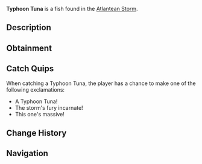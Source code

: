 {{FishInfobox
|image          = Typhoon Tuna.png
|rarity         = Rare
|sea            = First Sea
|location       = [[Atlantean Storm]]
|sublocation    = 
|sources        = Fishing Rod
|radar_location = 
|xp             = 450
|weather        = Rain
|time           = 
|season         = Winter
|bait           = Fish Head
|base_weight    = 45
|base_value     = 900
|weight_range   = 25
|base_chance    = 12
|base_resil     = 45
}}
'''Typhoon Tuna''' is a {{Rarity|Rare}} fish found in the [[Atlantean Storm]].

== Description ==
{{Description|A massive tuna species with storm-cloud coloring and unusual fin patterns. They swim in the heart of the Atlantean Storm, using the powerful currents to achieve incredible speeds.|Bestiary Entry}}

== Obtainment ==
{{Description|Found in the storm's strongest currents.|Bestiary Hint}}
{{Fish Availability|
Grand Reef/Atlantean Storm
|top_rods      = 
Krampus's Rod\138927.86\155622.59;
Magma Rod\131847.08\147690.92;
Leviathan's Fang Rod\122973.91\167694.38;
Plastic Rod\122185.97\136666.69;
Great Rod of Oscar\117515.19\123824.6;
Buddy Bond Rod\90221.99\101572.91;
Firefly Rod\102240.42\209980.17;
Fast Rod\91595.27\190315.86;
Adventurer's Rod\87833.66\186948.09;
Fungal Rod\77000.01\166481.4;
Lucky Rod\69749.18\162442.44;
Brick Built Rod\68068.86\142002.83;
Astralhook Rod\110120.01\126730.58;
Ethereal Prism Rod\109961.86\128462.09;
Trident Rod\109869.15\161555.03;
Free Spirit Rod\108264.88\159196.06;
Seraphic Rod\105718.67\130344.9;
No-Life Rod\104852.44\145589.5;
Rod Of The Forgotten Fang\98880.86\121576.91;
Challenger's Rod\95435.98\124268.83;
Blazebringer Rod\92134.13\116908.44;
Rod Of The Depths\88823.55\109232.38;
Rod Of The Exalted One\87626.28\110997.05;
Zeus Rod\86817.82\109864.57;
Verdant Shear Rod\85455.56\108621.94;
Depthseeker Rod\78279.57\100617.02;
Avalanche Rod\70588.98\91119.97;
Volcanic Rod\67649.54\86084.85;
Steady Rod\28898.81\33551.05
|recommended   = Ethereal Prism Rod
}}

== Catch Quips ==
When catching a Typhoon Tuna, the player has a chance to make one of the following exclamations:
* A Typhoon Tuna!
* The storm's fury incarnate!
* This one's massive!

== Change History ==
{{Change History|{{subst:Current Version}}}}

== Navigation ==
{{Fish Navbox|Atlantean Storm}}